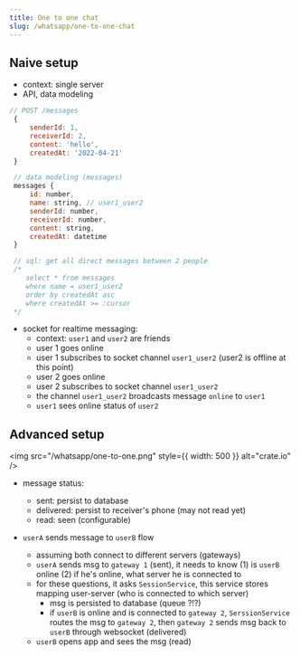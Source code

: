 ```yaml
---
title: One to one chat
slug: /whatsapp/one-to-one-chat
---
```


## Naive setup

- context: single server
- API, data modeling

```js
// POST /messages
 {
     senderId: 1,
     receiverId: 2,
     content: 'hello',
     createdAt: '2022-04-21'
 }

 // data modeling (messages)
 messages {
     id: number,
     name: string, // user1_user2
     senderId: number,
     receiverId: number,
     content: string,
     createdAt: datetime
 }

 // sql: get all direct messages between 2 people
 /*
    select * from messages
    where name = user1_user2
    order by createdAt asc
    where createdAt >= :cursor
 */
```

- socket for realtime messaging:
  - context: `user1` and `user2` are friends
  - user 1 goes online
  - user 1 subscribes to socket channel `user1_user2` (user2 is offline at this point)
  - user 2 goes online
  - user 2 subscribes to socket channel `user1_user2`
  - the channel `user1_user2` broadcasts message `online` to `user1`
  - `user1` sees online status of `user2`

## Advanced setup

<img src="/whatsapp/one-to-one.png" style={{ width: 500 }} alt="crate.io" />

- message status:

  - sent: persist to database
  - delivered: persist to receiver's phone (may not read yet)
  - read: seen (configurable)

- `userA` sends message to `userB` flow
  - assuming both connect to different servers (gateways)
  - `userA` sends msg to `gateway 1` (sent), it needs to know (1) is `userB` online (2) if he's online, what server he is connected to
  - for these questions, it asks `SessionService`, this service stores mapping user-server (who is connected to which server)
    - msg is persisted to database (queue ?!?)
    - if `userB` is online and is connected to `gateway 2`, `SerssionService` routes the msg to `gateway 2`, then `gateway 2` sends msg back to `userB` through websocket (delivered)
  - `userB` opens app and sees the msg (read)
